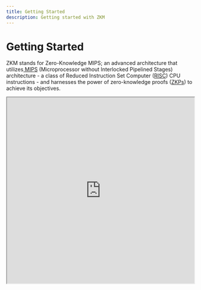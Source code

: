 ---
title: Getting Started
description: Getting started with ZKM
---


# Getting Started

ZKM stands for Zero-Knowledge MIPS; an advanced architecture that utilizes[ MIPS](https://en.wikipedia.org/wiki/MIPS_architecture) (Microprocessor without Interlocked Pipelined Stages) architecture - a class of Reduced Instruction Set Computer ([RISC](https://en.wikipedia.org/wiki/Reduced_instruction_set_computer)) CPU instructions - and harnesses the power of zero-knowledge proofs ([ZKPs](https://en.wikipedia.org/wiki/Zero-knowledge_proof)) to achieve its objectives.

<Bleed>
  <iframe
    src="https://www.youtube.com/embed/cfHB9X_Dr1Q?si=3535353535353535"
    title="YouTube video player"
    width="100%"
    height="500px"
    allow="accelerometer; autoplay; clipboard-write; encrypted-media; gyroscope; picture-in-picture; web-share"
    referrerpolicy="strict-origin-when-cross-origin"
    allowFullScreen
  />
</Bleed>

ZKM aims to provide a secure verifiable computing solution to trust the computation results generated by untrusted computers. The adoption of the MIPS architecture aligns perfectly with the vision of incorporating our zero-knowledge Virtual Machine into various digital domains such as Blockchain and Internet of Things. Our zkVM integrates seamlessly with blockchain technologies, potentially facilitating unparalleled interoperability and Hybrid ZK functionality for Optimistic Rollups. In non-blockchain systems including the IoT, Virtual Reality, cloud computing, and zero-knowledge machine learning, our zkVM has the potential to enable a secure communication channel by trusting devices’ computation results.
